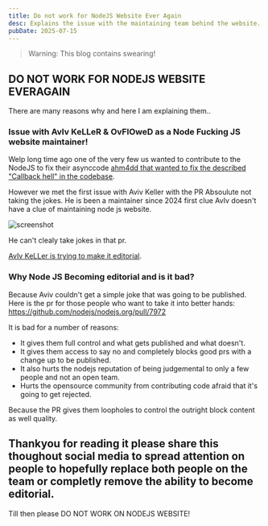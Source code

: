 ```yaml
---
title: Do not work for NodeJS Website Ever Again
desc: Explains the issue with the maintaining team behind the website.
pubDate: 2025-07-15
---
```

> Warning: This blog contains swearing!

## DO NOT WORK FOR NODEJS WEBSITE EVERAGAIN


There are many reasons why and here I am explaining them..


### Issue with AvIv KeLLeR & OvFlOweD as a Node Fucking JS website maintainer!


Welp long time ago one of the very few us wanted to contribute to the NodeJS to fix their asynccode [ahm4dd that wanted to fix the described "Callback hell" in the codebase](https://github.com/nodejs/nodejs.org/pull/7972).

However we met the first issue with Aviv Keller with the PR Absoulute not taking the jokes.
He is been a maintainer since 2024 first clue AvIv doesn't have a clue of maintaining node js website.

![screenshot](/blog/nodejs-maintaineractivity.png)

He can't clealy take jokes in that pr.

[AvIv KeLLer is trying to make it editorial](https://github.com/nodejs/nodejs.org/pull/7972#issuecomment-3064295230).


### Why Node JS Becoming editorial and is it bad?

Because Aviv couldn't get a simple joke that was going to be published.
Here is the pr for those people who want to take it into better hands: https://github.com/nodejs/nodejs.org/pull/7972

It is bad for a number of reasons:

- It gives them full control and what gets published and what doesn't.
- It gives them access to say no and completely blocks good prs with a change up to be published.
- It also hurts the nodejs reputation of being judgemental to only a few people and not an open team.
- Hurts the opensource community from contributing code afraid that it's going to get rejected.

Because the PR gives them loopholes to control the outright block content as well quality.

## Thankyou for reading it please share this thoughout social media to spread attention on people to hopefully replace both people on the team or completly remove the ability to become editorial.

Till then please DO NOT WORK ON NODEJS WEBSITE!
